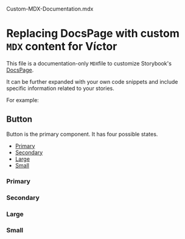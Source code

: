 Custom-MDX-Documentation.mdx

# Replacing DocsPage with custom `MDX` content for Víctor

This file is a documentation-only `MDX`file to customize Storybook's [DocsPage](https://storybook.js.org/docs/react/writing-docs/docs-page#replacing-docspage).

It can be further expanded with your own code snippets and include specific information related to your stories.

For example:


## Button

Button is the primary component. It has four possible states.

- [Primary](#primary)
- [Secondary](#secondary)
- [Large](#large)
- [Small](#small)

### Primary

<Story id="lit-components-button--primary" />

### Secondary

<Story id="lit-components-button--secondary" />

### Large

<Story id="lit-components-button--large" />

### Small

<Story id="lit-components-button--small" />